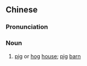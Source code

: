 {{also|猪舍}}
==Chinese==
{{zh-forms|s=猪舍}}

===Pronunciation===
{{zh-pron
|m=zhūshè
|c=zyu1 se3,zyu1 se5
|mn=qz:tir-sià/xm,zz:ti-sià
|cat=noun
}}

===Noun===
{{zh-noun}}

# [[pig]] or [[hog]] [[house]]; [[pig]] [[barn]]